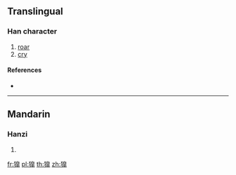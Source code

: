 ==Translingual==

===Han character===
{{Han char|rn=94|rad=犬|as=12|sn=15|four=|canj=KHHUJ}}

# [[roar]]
# [[cry]]

====References====
* {{Han ref|kx=0717.150|dkj=20667|hdz=21368.130|uh=734B|ud=29515}}

----

==Mandarin==

===Hanzi===
{{cmn-hanzi|pin=[[háo]] ([[hao2]]), [[mò]] ([[mo4]])|wg=hao<sup>2</sup>, mo<sup>4</sup>}}

# {{defn|lang=cmn|sort=犬12}}

[[fr:獋]]
[[pl:獋]]
[[th:獋]]
[[zh:獋]]